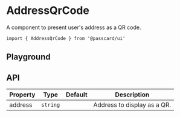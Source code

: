 # AddressQrCode

A component to present user's address as a QR code.

```tsx
import { AddressQrCode } from '@passcard/ui'
```

## Playground


<ExampleAddressQrCode />

## API

| Property | Type     | Default | Description                 |
| -------- | -------- | ------- | --------------------------- |
| address  | `string` |         | Address to display as a QR. |
